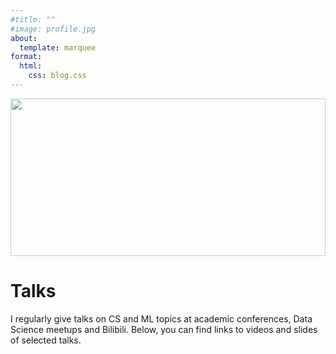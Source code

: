 ```yaml
---
#title: ""
#image: profile.jpg
about:
  template: marquee
format:
  html:
    css: blog.css
---
```


```{=html}
<div class="container">
  <div style="width:100%;height:0; padding-top:50%;position:relative;">
    <img src="img/sideface.jpeg" style="width:100%; opacity:0.8; position:absolute; top:0; left:0">
  </div>  
  <div class="content">
    <h1>Talks</h1>
    <p><span class="cover-desc" style="color:var(--page-desc-color)">I regularly give talks on CS and ML topics at academic conferences, Data Science meetups and Bilibili. Below, you can find links to videos and slides of selected talks.</span></p>
  </div>
</div>
```

